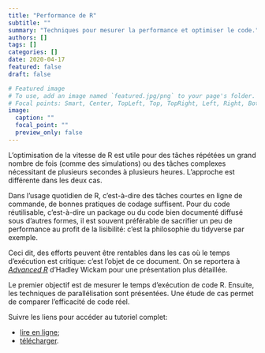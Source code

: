 ```yaml
---
title: "Performance de R"
subtitle: ""
summary: "Techniques pour mesurer la performance et optimiser le code."
authors: []
tags: []
categories: []
date: 2020-04-17
featured: false
draft: false

# Featured image
# To use, add an image named `featured.jpg/png` to your page's folder.
# Focal points: Smart, Center, TopLeft, Top, TopRight, Left, Right, BottomLeft, Bottom, BottomRight.
image:
  caption: ""
  focal_point: ""
  preview_only: false
---
```


L’optimisation de la vitesse de R est utile pour des tâches répétées un grand nombre de fois (comme des simulations) ou des tâches complexes nécessitant de plusieurs secondes à plusieurs heures.
L’approche est différente dans les deux cas.

Dans l’usage quotidien de R, c’est-à-dire des tâches courtes en ligne de commande, de bonnes pratiques de codage suffisent.
Pour du code réutilisable, c’est-à-dire un package ou du code bien documenté diffusé sous d’autres formes, il est souvent préférable de sacrifier un peu de performance au profit de la lisibilité: c’est la philosophie du tidyverse par exemple.

Ceci dit, des efforts peuvent être rentables dans les cas où le temps d’exécution est critique: c’est l’objet de ce document. On se reportera à [*Advanced R*](https://adv-r.hadley.nz/) d’Hadley Wickam pour une présentation plus détaillée.

Le premier objectif est de mesurer le temps d’exécution de code R. Ensuite, les techniques de parallélisation sont présentées. Une étude de cas permet de comparer l’efficacité de code réel.

Suivre les liens pour accéder au tutoriel complet:

* [lire en ligne](https://ericmarcon.github.io/Performance-R/Performance-R.html);
* [télécharger](https://ericmarcon.github.io/Performance-R/Performance-R.pdf).
